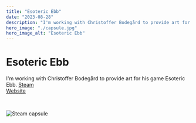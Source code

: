 ```yaml
---
title: "Esoteric Ebb"
date: "2023-08-28"
description: "I'm working with Christoffer Bodegård to provide art for his game Esoteric Ebb."
hero_image: "./capsule.jpg"
hero_image_alt: "Esoteric Ebb"
---
```


# Esoteric Ebb

I'm working with Christoffer Bodegård to provide art for his game Esoteric Ebb.
<a href="https://store.steampowered.com/app/2057760/Esoteric_Ebb/">Steam</a>
<br/>
<a href="https://esotericebb.com">Website</a>

<br/>

![Steam capsule](./capsule.jpg)<br/>